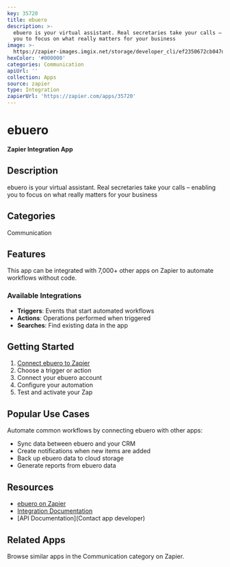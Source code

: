 ```yaml
---
key: 35720
title: ebuero
description: >-
  ebuero is your virtual assistant. Real secretaries take your calls – enabling
  you to focus on what really matters for your business
image: >-
  https://zapier-images.imgix.net/storage/developer_cli/ef2350672cb047d687c77b76ef3de22c_3.png?auto=format%2Ccompress&ixlib=python-3.0.0&q=50
hexColor: '#000000'
categories: Communication
apiUrl: ''
collection: Apps
source: zapier
type: Integration
zapierUrl: 'https://zapier.com/apps/35720'
---
```

# ebuero

**Zapier Integration App**

## Description

ebuero is your virtual assistant. Real secretaries take your calls – enabling you to focus on what really matters for your business

## Categories

Communication

## Features

This app can be integrated with 7,000+ other apps on Zapier to automate workflows without code.

### Available Integrations

- **Triggers**: Events that start automated workflows
- **Actions**: Operations performed when triggered
- **Searches**: Find existing data in the app

## Getting Started

1. [Connect ebuero to Zapier](https://zapier.com/apps/35720)
2. Choose a trigger or action
3. Connect your ebuero account
4. Configure your automation
5. Test and activate your Zap

## Popular Use Cases

Automate common workflows by connecting ebuero with other apps:

- Sync data between ebuero and your CRM
- Create notifications when new items are added
- Back up ebuero data to cloud storage
- Generate reports from ebuero data

## Resources

- [ebuero on Zapier](https://zapier.com/apps/35720)
- [Integration Documentation](https://zapier.com/apps/35720/integrations)
- [API Documentation](Contact app developer)

## Related Apps

Browse similar apps in the Communication category on Zapier.
